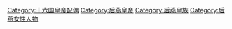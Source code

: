 [[Category:十六国皇帝配偶|Category:十六国皇帝配偶]]
[[Category:后燕皇帝|Category:后燕皇帝]]
[[Category:后燕皇族|Category:后燕皇族]]
[[Category:后燕女性人物|Category:后燕女性人物]]